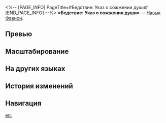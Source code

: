 <%-- [PAGE_INFO]
PageTitle=#Бедствие: Указ о сожжении души#
[END_PAGE_INFO] --%>
{{Навык Инфобокс
|Название         = Бедствие: Указ о сожжении души
|Изображение      = Навык Бедствие: Указ о сожжении души.png
|Персонаж         = Фаенон
|Тип              = Навык
|Тэг              = Усиление
|УронСтойк        = 10 (основная цель)<br />5
|ЭнергияГен       = 
|Энергия          = 
|Длительность     = 
|Описание         = Получает количество единиц заряда {{Доп эффект|Бедствие}}, равное числу противников на поле боя, и 1 ур. статуса Ожог души, после чего заставляет всех противников выполнить действия немедленно.<br />Статус Ожог души понижает получаемый Каосланой урон на 75%. Атака или действие противника даёт 1 доп. уровень статуса Ожог души. После окончания действия указанного противника Каослана немедленно выполняет {{Доп эффект|контратаку}}, которая наносит всем противникам физический урон, равный {{Цвет|Выделенный|20%—44%}} от его силы атаки, а также дополнительно выполняет 4 удара, каждый из которых наносит случайному противнику физический урон, равный {{Цвет|Выделенный|15%—33%}} от силы атаки Каосланы, после чего статус Ожог души снимается. Каждый уровень статуса Ожог души повышает множитель урона этой {{Доп эффект|контратаки}} на 20% от изначального множителя.<br />Нанесённый этим умением урон считается уроном навыка. Если статус Ожог души всё ещё активен в начале <u>доп. хода Каосланы</u>, то он немедленно выполняет {{Доп эффект|контратаку}}.
|Свойство1        = 
|Масштабирование1 = 
}}
'''«Бедствие: Указ о сожжении души»''' — [[Навык]] [[Фаенон]].

==Превью==
{{Превью
|Файл = Бедствие: Указ о сожжении души Превью
}}

==Масштабирование==
{{Масштабирование навыка|тип=Навык
|20%;22%;24%;26%;28%;30%;32.5%;35%;37.5%;40%;42%;44%;46%;48%;50%
|15%;16.5%;18%;19.5%;21%;22.5%;24.38%;26.25%;28.13%;30%;31.5%;33%;34.5%;36%;37.5%
}}

==На других языках==
{{На других языках
|en   = Calamity: Soulscorch Edict
|zhs  = 灾厄•弑魂焚诏
|zht  = 災厄•弒魂焚詔
|ja   = {{Rubi|災厄|さいやく}}・{{Rubi|魂命|こんめい}}の{{Rubi|滅却|めっきゃく}}
|ko   = 재앙•영혼과 천명의 소멸
|es   = Calamidad: Decreto quemaalmas
|fr   = Calamité&nbsp;: Décret calcinâme
|ru   = Бедствие: Указ о сожжении души
|th   = Calamity: Soulscorch Edict
|vi   = Tai Ương - Chiếu Chỉ Thiêu Đốt Linh Hồn
|de   = Unheil: Erlass des Seelenmords
|id   = Calamity: Soulscorch Edict
|pt   = Calamidade: Decreto da Alma Ardente
}}

==История изменений==
{{История изменений|3.5}}

==Навигация==
{{Навык Навбокс|Фаенон}}

[[en:]]